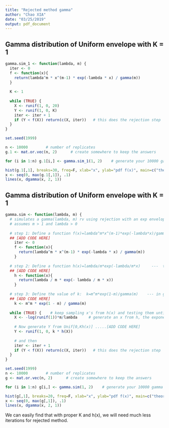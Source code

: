 ```yaml
---
title: "Rejected method gamma"
author: "Chao XIA"
date: "03/25/2019"
output: pdf_document
---
```


## Gamma distribution of Uniform envelope with K = 1

```r
gamma.sim_1 <- function(lambda, m) {
  iter <- 0
  f <- function(x){
    return(lambda^m * x^(m-1) * exp(-lambda * x) / gamma(m))
  }
  
  K <- 1
  
  while (TRUE) {    
    X <- runif(1, 0, 20)             
    Y <- runif(1, 0, K)
    iter <- iter + 1 
    if (Y < f(X)) return(c(X, iter))   # this does the rejection step
  }
}

set.seed(1999)

n <- 10000        # number of replicates
g.1 <- mat.or.vec(n, 2)      # create somewhere to keep the answers

for (i in 1:n) g.1[i,] <- gamma.sim_1(1, 2)    # generate your 10000 gamma r.v.s

hist(g.1[,1], breaks=30, freq=F, xlab="x", ylab="pdf f(x)", main=c("theoretical and simulated gamma(1, 2) density", paste("iter =", sum(g.1[,2]))))
x <- seq(0, max(g.1[,1]), .1)
lines(x, dgamma(x, 2, 1))
```

## Gamma distribution of Uniform envelope with K = 1

```r
gamma.sim <- function(lambda, m) {
  # simulates a gamma(lambda, m) rv using rejection with an exp envelope
  # assumes m > 1 and lambda > 0
  
  # step 1: Define a function f(x)=lambda^m*x^(m-1)*exp(-lambda*x)/gamma(m)     --- the gamma density at x
  ## [ADD CODE HERE]
    iter <- 0
    f <- function(x){
      return(lambda^m * x^(m-1) * exp(-lambda * x) / gamma(m))
    }
  
  # step 2: Define a function h(x)=lambda/m*exp(-lambda/m*x)     ---  the exponential density at x
  ## [ADD CODE HERE]
    h <- function(x){
      return(lambda / m * exp(- lambda / m * x))
    } 
  
  # step 3: Define the value of k:  k=m^m*exp(1-m)/gamma(m)    --- in general. for m=2, lambda=1 we have k=4/e
  ## [ADD CODE HERE]
    k <- m^m * exp(1 - m) / gamma(m)
  
  while (TRUE) {    # keep sampling x's from h(x) and testing them until you accept one
    X <- -log(runif(1))*m/lambda     # generate an x from h, the exponential density              
    
    # Now generate Y from Unif[0,Kh(x)] .....[ADD CODE HERE]
    Y <- runif(1, 0, k * h(X))
    
    # and then
    iter <- iter + 1 
    if (Y < f(X)) return(c(X, iter))   # this does the rejection step
  }
}

set.seed(1999)
n <- 10000        # number of replicates
g <- mat.or.vec(n, 2)      # create somewhere to keep the answers

for (i in 1:n) g[i,] <- gamma.sim(1, 2)    # generate your 10000 gamma r.v.s

hist(g[,1], breaks=20, freq=F, xlab="x", ylab="pdf f(x)", main=c("theoretical and simulated gamma(1, 2) density", paste("iter =", sum(g[,2]))))
x <- seq(0, max(g[,1]), .1)
lines(x, dgamma(x, 2, 1))
```

We can easily find that with proper K and h(x), we will need much less iterations for rejected method.

